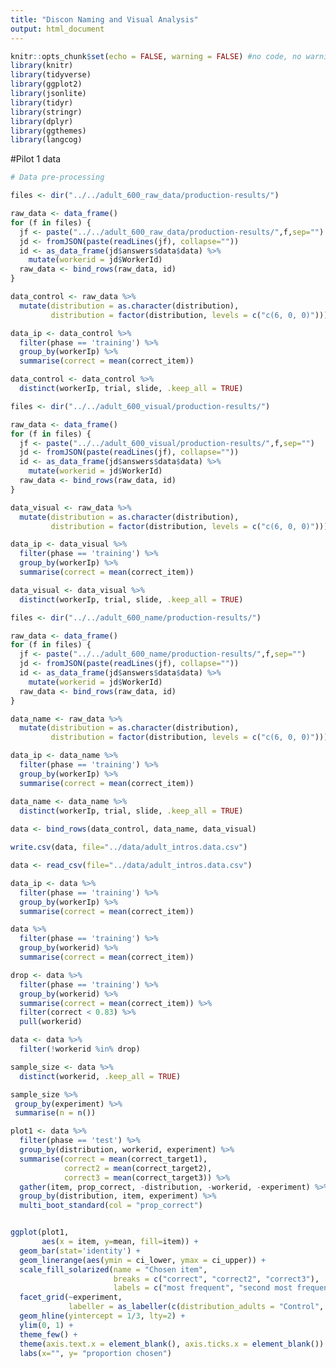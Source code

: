 ```yaml
---
title: "Discon Naming and Visual Analysis"
output: html_document
---
```


```r
knitr::opts_chunk$set(echo = FALSE, warning = FALSE) #no code, no warning printed
library(knitr)
library(tidyverse)
library(ggplot2)
library(jsonlite)
library(tidyr)
library(stringr)
library(dplyr)
library(ggthemes)
library(langcog)
```

#Pilot 1 data
```r
# Data pre-processing

files <- dir("../../adult_600_raw_data/production-results/")

raw_data <- data_frame()
for (f in files) {
  jf <- paste("../../adult_600_raw_data/production-results/",f,sep="")
  jd <- fromJSON(paste(readLines(jf), collapse=""))
  id <- as_data_frame(jd$answers$data$data) %>%
    mutate(workerid = jd$WorkerId)
  raw_data <- bind_rows(raw_data, id)
}

data_control <- raw_data %>%
  mutate(distribution = as.character(distribution),
         distribution = factor(distribution, levels = c("c(6, 0, 0)")))

data_ip <- data_control %>%
  filter(phase == 'training') %>%
  group_by(workerIp) %>%
  summarise(correct = mean(correct_item))

data_control <- data_control %>% 
  distinct(workerIp, trial, slide, .keep_all = TRUE)

files <- dir("../../adult_600_visual/production-results/")

raw_data <- data_frame()
for (f in files) {
  jf <- paste("../../adult_600_visual/production-results/",f,sep="")
  jd <- fromJSON(paste(readLines(jf), collapse=""))
  id <- as_data_frame(jd$answers$data$data) %>%
    mutate(workerid = jd$WorkerId)
  raw_data <- bind_rows(raw_data, id)
}

data_visual <- raw_data %>%
  mutate(distribution = as.character(distribution),
         distribution = factor(distribution, levels = c("c(6, 0, 0)")))

data_ip <- data_visual %>%
  filter(phase == 'training') %>%
  group_by(workerIp) %>%
  summarise(correct = mean(correct_item))

data_visual <- data_visual %>% 
  distinct(workerIp, trial, slide, .keep_all = TRUE)

files <- dir("../../adult_600_name/production-results/")

raw_data <- data_frame()
for (f in files) {
  jf <- paste("../../adult_600_name/production-results/",f,sep="")
  jd <- fromJSON(paste(readLines(jf), collapse=""))
  id <- as_data_frame(jd$answers$data$data) %>%
    mutate(workerid = jd$WorkerId)
  raw_data <- bind_rows(raw_data, id)
}

data_name <- raw_data %>%
  mutate(distribution = as.character(distribution),
         distribution = factor(distribution, levels = c("c(6, 0, 0)")))

data_ip <- data_name %>%
  filter(phase == 'training') %>%
  group_by(workerIp) %>%
  summarise(correct = mean(correct_item))

data_name <- data_name %>% 
  distinct(workerIp, trial, slide, .keep_all = TRUE)
      
data <- bind_rows(data_control, data_name, data_visual)

write.csv(data, file="../data/adult_intros.data.csv")

data <- read_csv(file="../data/adult_intros.data.csv")
```

```r
data_ip <- data %>%
  filter(phase == 'training') %>%
  group_by(workerIp) %>%
  summarise(correct = mean(correct_item))
```

```r
data %>%
  filter(phase == 'training') %>%
  group_by(workerid) %>%
  summarise(correct = mean(correct_item))

drop <- data %>%
  filter(phase == 'training') %>%
  group_by(workerid) %>%
  summarise(correct = mean(correct_item)) %>%
  filter(correct < 0.83) %>%
  pull(workerid)

data <- data %>%
  filter(!workerid %in% drop)
```
```r

sample_size <- data %>%
  distinct(workerid, .keep_all = TRUE)

sample_size %>%
 group_by(experiment) %>%
 summarise(n = n())
```


```r
plot1 <- data %>%
  filter(phase == 'test') %>%
  group_by(distribution, workerid, experiment) %>%
  summarise(correct = mean(correct_target1),
            correct2 = mean(correct_target2),
            correct3 = mean(correct_target3)) %>%
  gather(item, prop_correct, -distribution, -workerid, -experiment) %>%
  group_by(distribution, item, experiment) %>%
  multi_boot_standard(col = "prop_correct")


ggplot(plot1,
       aes(x = item, y=mean, fill=item)) +
  geom_bar(stat='identity') +
  geom_linerange(aes(ymin = ci_lower, ymax = ci_upper)) +
  scale_fill_solarized(name = "Chosen item",
                       breaks = c("correct", "correct2", "correct3"),
                       labels = c("most frequent", "second most frequent", "least frequent"))+
  facet_grid(~experiment, 
             labeller = as_labeller(c(distribution_adults = "Control", distribution_adults_name = "Names", distribution_adults_visual = "Visual"))) +
  geom_hline(yintercept = 1/3, lty=2) +
  ylim(0, 1) +
  theme_few() +
  theme(axis.text.x = element_blank(), axis.ticks.x = element_blank()) +
  labs(x="", y= "proportion chosen")

```